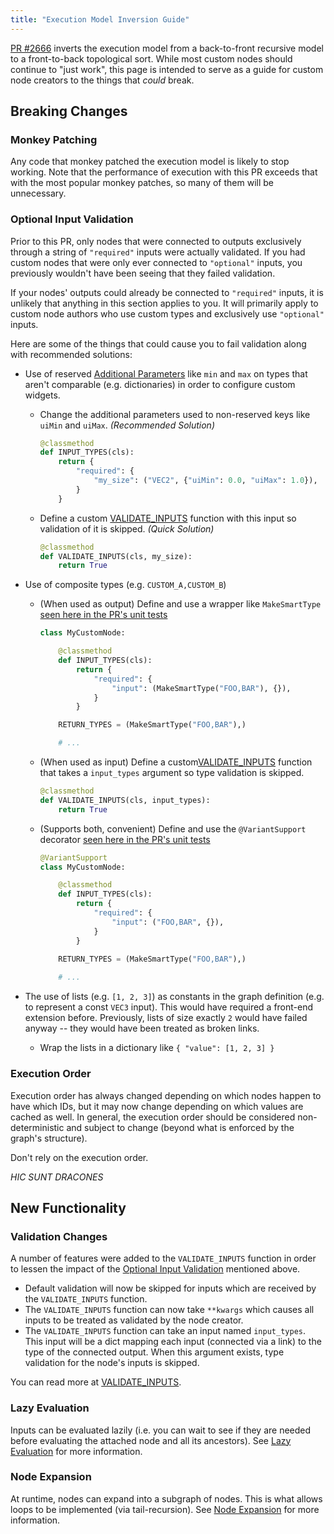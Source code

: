 ```yaml
---
title: "Execution Model Inversion Guide"
---
```


[PR #2666](https://github.com/comfyanonymous/ComfyUI/pull/2666) inverts the execution model from a back-to-front recursive model to a front-to-back topological sort. While most custom nodes should continue to "just work", this page is intended to serve as a guide for custom node creators to the things that *could* break.

## Breaking Changes
### Monkey Patching

Any code that monkey patched the execution model is likely to stop working. Note that the performance of execution with this PR exceeds that with the most popular monkey patches, so many of them will be unnecessary.

### Optional Input Validation

Prior to this PR, only nodes that were connected to outputs exclusively through a string of `"required"` inputs were actually validated. If you had custom nodes that were only ever connected to `"optional"` inputs, you previously wouldn't have been seeing that they failed validation.

<Tip>If your nodes' outputs could already be connected to `"required"` inputs, it is unlikely that anything in this section applies to you. It will primarily apply to custom node authors who use custom types and exclusively use `"optional"` inputs.</Tip>

Here are some of the things that could cause you to fail validation along with recommended solutions:

- Use of reserved [Additional Parameters](./backend/datatypes#additional-parameters) like `min` and `max` on types that aren't comparable (e.g. dictionaries) in order to configure custom widgets.
    - Change the additional parameters used to non-reserved keys like `uiMin` and `uiMax`. *(Recommended Solution)*
        ```python
        @classmethod
        def INPUT_TYPES(cls):
            return {
                "required": {
                    "my_size": ("VEC2", {"uiMin": 0.0, "uiMax": 1.0}),
                }
            }
        ```

    - Define a custom [VALIDATE_INPUTS](./backend/server_overview#validate-inputs) function with this input so validation of it is skipped. *(Quick Solution)* 
        ```python
        @classmethod
        def VALIDATE_INPUTS(cls, my_size):
            return True
        ```

- Use of composite types (e.g. `CUSTOM_A,CUSTOM_B`)
    - (When used as output) Define and use a wrapper like `MakeSmartType` [seen here in the PR's unit tests](https://github.com/comfyanonymous/ComfyUI/pull/2666/files#diff-714643f1fdb6f8798c45f77ab10d212ca7f41dd71bbe55069f1f9f146a8f0cb9R2)
        ```python
        class MyCustomNode:

            @classmethod
            def INPUT_TYPES(cls):
                return {
                    "required": {
                        "input": (MakeSmartType("FOO,BAR"), {}),
                    }
                }

            RETURN_TYPES = (MakeSmartType("FOO,BAR"),)

            # ...
        ```
    - (When used as input) Define a custom[VALIDATE_INPUTS](./backend/server_overview#validate-inputs) function that takes a `input_types` argument so type validation is skipped.
        ```python
        @classmethod
        def VALIDATE_INPUTS(cls, input_types):
            return True
        ```
    - (Supports both, convenient) Define and use the `@VariantSupport` decorator [seen here in the PR's unit tests](https://github.com/comfyanonymous/ComfyUI/pull/2666/files#diff-714643f1fdb6f8798c45f77ab10d212ca7f41dd71bbe55069f1f9f146a8f0cb9R15)
        ```python
        @VariantSupport
        class MyCustomNode:

            @classmethod
            def INPUT_TYPES(cls):
                return {
                    "required": {
                        "input": ("FOO,BAR", {}),
                    }
                }
            
            RETURN_TYPES = (MakeSmartType("FOO,BAR"),)

            # ...
        ```

- The use of lists (e.g. `[1, 2, 3]`) as constants in the graph definition (e.g. to represent a const `VEC3` input). This would have required a front-end extension before. Previously, lists of size exactly `2` would have failed anyway -- they would have been treated as broken links.
    - Wrap the lists in a dictionary like `{ "value": [1, 2, 3] }`

### Execution Order

Execution order has always changed depending on which nodes happen to have which IDs, but it may now change depending on which values are cached as well. In general, the execution order should be considered non-deterministic and subject to change (beyond what is enforced by the graph's structure).

Don't rely on the execution order.

*HIC SUNT DRACONES*

## New Functionality

### Validation Changes

A number of features were added to the `VALIDATE_INPUTS` function in order to lessen the impact of the [Optional Input Validation](#optional-input-validation) mentioned above.

- Default validation will now be skipped for inputs which are received by the `VALIDATE_INPUTS` function.
- The `VALIDATE_INPUTS` function can now take `**kwargs` which causes all inputs to be treated as validated by the node creator.
- The `VALIDATE_INPUTS` function can take an input named `input_types`. This input will be a dict mapping each input (connected via a link) to the type of the connected output. When this argument exists, type validation for the node's inputs is skipped.

You can read more at [VALIDATE_INPUTS](./backend/server_overview#validate-inputs).

### Lazy Evaluation

Inputs can be evaluated lazily (i.e. you can wait to see if they are needed before evaluating the attached node and all its ancestors). See [Lazy Evaluation](./backend/lazy_evaluation) for more information.

### Node Expansion

At runtime, nodes can expand into a subgraph of nodes. This is what allows loops to be implemented (via tail-recursion). See [Node Expansion](./backend/expansion) for more information.
